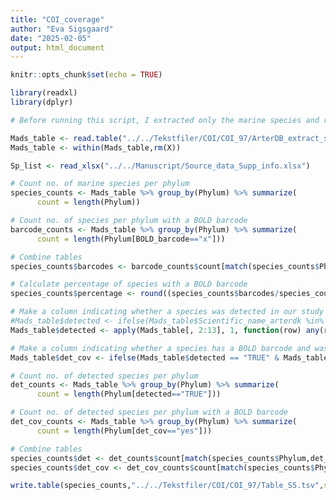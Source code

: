 ```yaml
---
title: "COI_coverage"
author: "Eva Sigsgaard"
date: "2025-02-05"
output: html_document
---
```


```r
knitr::opts_chunk$set(echo = TRUE)
```

```r

library(readxl)
library(dplyr)
```

```r

# Before running this script, I extracted only the marine species and relevant columns from the file ArterDB.xlsx, translated the header names to English and converted to the text file imported here

Mads_table <- read.table("../../Tekstfiler/COI/COI_97/ArterDB_extract_synonyms.txt",sep="\t", header=T)
Mads_table <- within(Mads_table,rm(X))

Sp_list <- read_xlsx("../../Manuscript/Source_data_Supp_info.xlsx")
```

```r

# Count no. of marine species per phylum
species_counts <- Mads_table %>% group_by(Phylum) %>% summarize(
      count = length(Phylum))

# Count no. of species per phylum with a BOLD barcode
barcode_counts <- Mads_table %>% group_by(Phylum) %>% summarize(
      count = length(Phylum[BOLD_barcode=="x"]))

# Combine tables
species_counts$barcodes <- barcode_counts$count[match(species_counts$Phylum,barcode_counts$Phylum)]

# Calculate percentage of species with a BOLD barcode
species_counts$percentage <- round((species_counts$barcodes/species_counts$count)*100,0)
```

```r

# Make a column indicating whether a species was detected in our study
#Mads_table$detected <- ifelse(Mads_table$Scientific_name_arterdk %in% Sp_list$final_id_curated, "yes", "no")
Mads_table$detected <- apply(Mads_table[, 2:13], 1, function(row) any(row %in% Sp_list$final_id_curated))

# Make a column indicating whether a species has a BOLD barcode and was also detected
Mads_table$det_cov <- ifelse(Mads_table$detected == "TRUE" & Mads_table$BOLD_barcode == "x", "yes", "no")

# Count no. of detected species per phylum
det_counts <- Mads_table %>% group_by(Phylum) %>% summarize(
      count = length(Phylum[detected=="TRUE"]))

# Count no. of detected species per phylum with a BOLD barcode
det_cov_counts <- Mads_table %>% group_by(Phylum) %>% summarize(
      count = length(Phylum[det_cov=="yes"]))

# Combine tables
species_counts$det <- det_counts$count[match(species_counts$Phylum,det_counts$Phylum)]
species_counts$det_cov <- det_cov_counts$count[match(species_counts$Phylum,det_cov_counts$Phylum)]

write.table(species_counts,"../../Tekstfiler/COI/COI_97/Table_S5.tsv",sep="\t",row.names = T)
```

